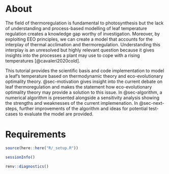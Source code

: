 # About {.unnumbered}

The field of thermoregulation is fundamental to photosynthesis but the lack of understanding and process-based modelling of leaf temperature regulation creates a knowledge gap worthy of investigation. Moreover, by exploiting EEO principles, we can create a model that accounts for the interplay of thermal acclimation and thermoregulation. Understanding this interplay is an unresolved but highly relevant question because it gives insights into the processes a plant may use to cope with a rising temperatures [@cavaleri2020cold].

This tutorial provides the scientific basis and code implementation to model a leaf's temperature based on thermodynamic theory and eco-evolutionary optimality theory. @sec-motivation gives insight into the current debate on leaf thermoregulation and makes the statement how eco-evolutionary optimality theory may provide a solution to this issue. In @sec-algorithm, a numerical algorithm is presented alongside a sensitivity analysis showing the strengths and weaknesses of the current implemenation. In @sec-next-steps, further improvements of the algorithm and ideas for potential test-cases to evaluate the model are provided.

# Requirements

```r
source(here::here("R/_setup.R"))
```

```r
sessionInfo()
```

```r
renv::diagnostics()
```
